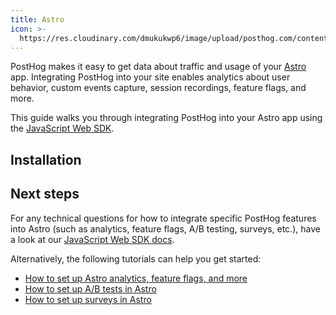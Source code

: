 ```yaml
---
title: Astro
icon: >-
  https://res.cloudinary.com/dmukukwp6/image/upload/posthog.com/contents/docs/integrate/frameworks/astro.svg
---
```


PostHog makes it easy to get data about traffic and usage of your [Astro](https://astro.build/) app. Integrating PostHog into your site enables analytics about user behavior, custom events capture, session recordings, feature flags, and more.

This guide walks you through integrating PostHog into your Astro app using the [JavaScript Web SDK](/docs/libraries/js).

## Installation


<AstroInstall />

## Next steps

For any technical questions for how to integrate specific PostHog features into Astro (such as analytics, feature flags, A/B testing, surveys, etc.), have a look at our [JavaScript Web SDK docs](/docs/libraries/js/features).

Alternatively, the following tutorials can help you get started:

- [How to set up Astro analytics, feature flags, and more](/tutorials/astro-analytics)
- [How to set up A/B tests in Astro](/tutorials/astro-ab-tests)
- [How to set up surveys in Astro](/tutorials/astro-surveys)


